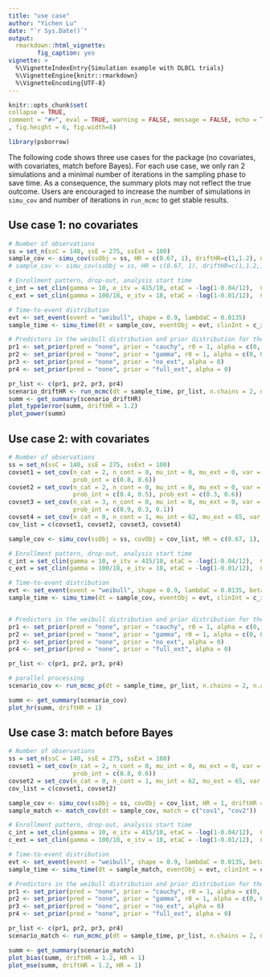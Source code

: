 ```yaml
---
title: "use case"
author: "Yichen Lu"
date: "`r Sys.Date()`"
output:
  rmarkdown::html_vignette:
        fig_caption: yes
vignette: >
  %\VignetteIndexEntry{Simulation example with DLBCL trials}
  %\VignetteEngine{knitr::rmarkdown}
  %\VignetteEncoding{UTF-8}
---
```



```r
knitr::opts_chunk$set(
collapse = TRUE,
comment = "#>", eval = TRUE, warning = FALSE, message = FALSE, echo = TRUE, cache = FALSE, results='hide', eval = FALSE
, fig.height = 6, fig.width=8)
```



```r
library(psborrow)
```


The following code shows three use cases for the package (no covariates, with covariates, match before Bayes). For each use case, we only ran 2 simulations and a minimal number of iterations in the sampling phase to save time. As a consequence, the summary plots may not reflect the true outcome. Users are encouraged to increase the number of simulations in `simu_cov` and number of iterations in `run_mcmc` to get stable results.


## Use case 1: no covariates

```r
# Number of observations
ss = set_n(ssC = 140, ssE = 275, ssExt = 100)
sample_cov <- simu_cov(ssObj = ss, HR = c(0.67, 1), driftHR=c(1,1.2), nsim = 2)
# sample_cov <- simu_cov(ssObj = ss, HR = c(0.67, 1), driftHR=c(1,1.2,1.5,0.8,0.65), nsim = 100)

# Enrollment pattern, drop-out, analysis start time
c_int = set_clin(gamma = 10, e_itv = 415/10, etaC = -log(1-0.04/12),  CCOD = "fixed-first", CCOD_t = 64)
c_ext = set_clin(gamma = 100/18, e_itv = 18, etaC = -log(1-0.01/12),  CCOD = "fixed-first", CCOD_t = 64)

# Time-to-event distribution
evt <- set_event(event = "weibull", shape = 0.9, lambdaC = 0.0135)
sample_time <- simu_time(dt = sample_cov, eventObj = evt, clinInt = c_int, clinExt = c_ext)

# Predictors in the weibull distribution and prior distribution for the precision variable
pr1 <- set_prior(pred = "none", prior = "cauchy", r0 = 1, alpha = c(0, 0), sigma = 0.03)
pr2 <- set_prior(pred = "none", prior = "gamma", r0 = 1, alpha = c(0, 0))
pr3 <- set_prior(pred = "none", prior = "no_ext", alpha = 0)
pr4 <- set_prior(pred = "none", prior = "full_ext", alpha = 0)

pr_list <- c(pr1, pr2, pr3, pr4)
scenario_driftHR <- run_mcmc(dt = sample_time, pr_list, n.chains = 2, n.adapt = 100, n.burn = 100, n.iter = 200, seed = 46)
summ <- get_summary(scenario_driftHR)
plot_type1error(summ, driftHR = 1.2)
plot_power(summ)
```


## Use case 2: with covariates

```r
# Number of observations
ss = set_n(ssC = 140, ssE = 275, ssExt = 100)
covset1 = set_cov(n_cat = 2, n_cont = 0, mu_int = 0, mu_ext = 0, var = 1, cov = 0.5, 
                  prob_int = c(0.8, 0.6))
covset2 = set_cov(n_cat = 2, n_cont = 0, mu_int = 0, mu_ext = 0, var = 1, cov = 0.3, 
                  prob_int = c(0.4, 0.5), prob_ext = c(0.3, 0.6))
covset3 = set_cov(n_cat = 3, n_cont = 0, mu_int = 0, mu_ext = 0, var = 1, cov = 0.2, 
                  prob_int = c(0.9, 0.3, 0.1))
covset4 = set_cov(n_cat = 0, n_cont = 1, mu_int = 62, mu_ext = 65, var = 11^2)
cov_list = c(covset1, covset2, covset3, covset4)

sample_cov <- simu_cov(ssObj = ss, covObj = cov_list, HR = c(0.67, 1), driftHR = c(1), nsim = 2)

# Enrollment pattern, drop-out, analysis start time
c_int = set_clin(gamma = 10, e_itv = 415/10, etaC = -log(1-0.04/12),  CCOD = "fixed-first", CCOD_t = 64)
c_ext = set_clin(gamma = 100/18, e_itv = 18, etaC = -log(1-0.01/12),  CCOD = "fixed-first", CCOD_t = 64)

# Time-to-event distribution
evt <- set_event(event = "weibull", shape = 0.9, lambdaC = 0.0135, beta = c(1, 1, 0.5, rep(0.001, 5)))
sample_time <- simu_time(dt = sample_cov, eventObj = evt, clinInt = c_int, clinExt = c_ext)


# Predictors in the weibull distribution and prior distribution for the precision variable
pr1 <- set_prior(pred = "none", prior = "cauchy", r0 = 1, alpha = c(0, 0), sigma = 0.03)
pr2 <- set_prior(pred = "none", prior = "gamma", r0 = 1, alpha = c(0, 0))
pr3 <- set_prior(pred = "none", prior = "no_ext", alpha = 0)
pr4 <- set_prior(pred = "none", prior = "full_ext", alpha = 0)

pr_list <- c(pr1, pr2, pr3, pr4)

# parallel processing
scenario_cov <- run_mcmc_p(dt = sample_time, pr_list, n.chains = 2, n.adapt = 100, n.burn = 100, n.iter = 20, seed = 47)

summ <- get_summary(scenario_cov)
plot_hr(summ, driftHR = 1)
```



## Use case 3: match before Bayes

```r
# Number of observations
ss = set_n(ssC = 140, ssE = 275, ssExt = 100)
covset1 = set_cov(n_cat = 2, n_cont = 0, mu_int = 0, mu_ext = 0, var = 1, cov = 0.5, 
                  prob_int = c(0.8, 0.6))
covset2 = set_cov(n_cat = 0, n_cont = 1, mu_int = 62, mu_ext = 65, var = 11^2)
cov_list = c(covset1, covset2)

sample_cov <- simu_cov(ssObj = ss, covObj = cov_list, HR = 1, driftHR = 1.2, nsim = 2)
sample_match <- match_cov(dt = sample_cov, match = c("cov1", "cov2"))

# Enrollment pattern, drop-out, analysis start time
c_int = set_clin(gamma = 10, e_itv = 415/10, etaC = -log(1-0.04/12),  CCOD = "fixed-first", CCOD_t = 64)
c_ext = set_clin(gamma = 100/18, e_itv = 18, etaC = -log(1-0.01/12),  CCOD = "fixed-first", CCOD_t = 64)

# Time-to-event distribution
evt <- set_event(event = "weibull", shape = 0.9, lambdaC = 0.0135, beta = c(1, 1, 0.5, rep(0.001, 5)))
sample_time <- simu_time(dt = sample_match, eventObj = evt, clinInt = c_int, clinExt = c_ext)

# Predictors in the weibull distribution and prior distribution for the precision variable
pr1 <- set_prior(pred = "none", prior = "cauchy", r0 = 1, alpha = c(0, 0), sigma = 0.03)
pr2 <- set_prior(pred = "none", prior = "gamma", r0 = 1, alpha = c(0, 0))
pr3 <- set_prior(pred = "none", prior = "no_ext", alpha = 0)
pr4 <- set_prior(pred = "none", prior = "full_ext", alpha = 0)

pr_list <- c(pr1, pr2, pr3, pr4)
scenario_match <- run_mcmc_p(dt = sample_time, pr_list, n.chains = 2, n.adapt = 10, n.burn = 10, n.iter = 20, seed = 46)

summ <- get_summary(scenario_match)
plot_bias(summ, driftHR = 1.2, HR = 1)
plot_mse(summ, driftHR = 1.2, HR = 1)
```





